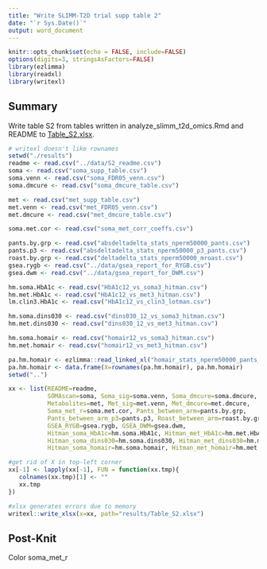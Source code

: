 ```yaml
---
title: "Write SLIMM-T2D trial supp table 2"
date: "`r Sys.Date()`"
output: word_document
---
```


```r
knitr::opts_chunk$set(echo = FALSE, include=FALSE)
options(digits=3, stringsAsFactors=FALSE)
library(ezlimma)
library(readxl)
library(writexl)
```

## Summary
Write table S2 from tables written in analyze_slimm_t2d_omics.Rmd and README to [Table_S2.xlsx](./results/Table_S2.xlsx).

```r
# writexl doesn't like rownames
setwd("./results")
readme <- read.csv("../data/S2_readme.csv")
soma <- read.csv("soma_supp_table.csv")
soma.venn <- read.csv("soma_FDR05_venn.csv")
soma.dmcure <- read.csv("soma_dmcure_table.csv")

met <- read.csv("met_supp_table.csv")
met.venn <- read.csv("met_FDR05_venn.csv")
met.dmcure <- read.csv("met_dmcure_table.csv")

soma.met.cor <- read.csv("soma_met_corr_coeffs.csv")

pants.by.grp <- read.csv("absdeltadelta_stats_nperm50000_pants.csv")
pants.p3 <- read.csv("absdeltadelta_stats_nperm50000_p3_pants.csv")
roast.by.grp <- read.csv("deltadelta_stats_nperm50000_mroast.csv")
gsea.rygb <- read.csv("../data/gsea_report_for_RYGB.csv")
gsea.dwm <- read.csv("../data/gsea_report_for_DWM.csv")

hm.soma.HbA1c <- read.csv("HbA1c12_vs_soma3_hitman.csv")
hm.met.HbA1c <- read.csv("HbA1c12_vs_met3_hitman.csv")
lm.clin3.HbA1c <- read.csv("HbA1c12_vs_clin3_lotman.csv")

hm.soma.dins030 <- read.csv("dins030_12_vs_soma3_hitman.csv")
hm.met.dins030 <- read.csv("dins030_12_vs_met3_hitman.csv")

hm.soma.homair <- read.csv("homair12_vs_soma3_hitman.csv")
hm.met.homair <- read.csv("homair12_vs_met3_hitman.csv")

pa.hm.homair <- ezlimma::read_linked_xl("homair_stats_nperm50000_pants_hitman/homair_stats_nperm50000_pants_hitman.xlsx")
pa.hm.homair <- data.frame(X=rownames(pa.hm.homair), pa.hm.homair)
setwd("..")
```

```r
xx <- list(README=readme, 
           SOMAscan=soma, Soma_sig=soma.venn, Soma_dmcure=soma.dmcure,
           Metabolites=met, Met_sig=met.venn, Met_dmcure=met.dmcure,
           Soma_met_r=soma.met.cor, Pants_between_arm=pants.by.grp, 
           Pants_between_arm_p3=pants.p3, Roast_between_arm=roast.by.grp,
           GSEA_RYGB=gsea.rygb, GSEA_DWM=gsea.dwm,
           Hitman_soma_HbA1c=hm.soma.HbA1c, Hitman_met_HbA1c=hm.met.HbA1c, Lotman_clin_HbA1c=lm.clin3.HbA1c, 
           Hitman_soma_dins030=hm.soma.dins030, Hitman_met_dins030=hm.met.dins030, 
           Hitman_soma_homair=hm.soma.homair, Hitman_met_homair=hm.met.homair, Hitman_Pants_homair=pa.hm.homair)

#get rid of X in top-left corner
xx[-1] <- lapply(xx[-1], FUN = function(xx.tmp){
   colnames(xx.tmp)[1] <- ""
   xx.tmp
})
```

```r
#xlsx generates errors due to memory
writexl::write_xlsx(x=xx, path="results/Table_S2.xlsx")
```

## Post-Knit
Color soma_met_r
